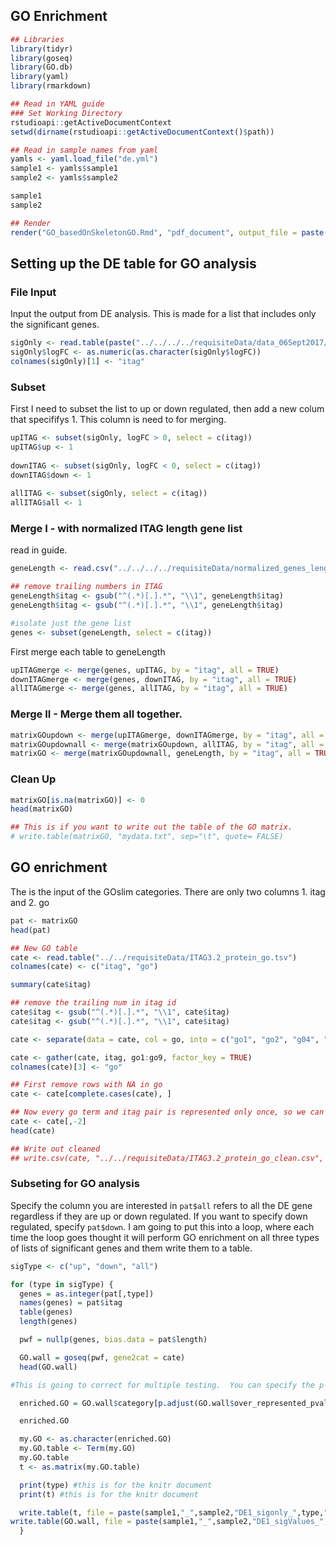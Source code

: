 GO Enrichment
-------------


```r
## Libraries
library(tidyr)
library(goseq)
library(GO.db)
library(yaml)
library(rmarkdown)

## Read in YAML guide
### Set Working Directory
rstudioapi::getActiveDocumentContext
setwd(dirname(rstudioapi::getActiveDocumentContext()$path))

## Read in sample names from yaml
yamls <- yaml.load_file("de.yml")
sample1 <- yamls$sample1
sample2 <- yamls$sample2

sample1
sample2
```

```r
## Render
render("GO_basedOnSkeletonGO.Rmd", "pdf_document", output_file = paste(sample1,"_",sample2,"_","GO.pdf",sep = ""))
```

Setting up the DE table for GO analysis
-----------------

### File Input

Input the output from DE analysis.  This is made for a list that includes only the significant genes.  

```r
sigOnly <- read.table(paste("../../../../requisiteData/data_06Sept2017/", sample1,"_",sample2,"_DE_sig.txt", sep = ""), header = TRUE, fill = TRUE)
sigOnly$logFC <- as.numeric(as.character(sigOnly$logFC))
colnames(sigOnly)[1] <- "itag" 
```

### Subset 

First I need to subset the list to up or down regulated, then add a new colum that specififys 1.  This column is need to for merging. 

```r
upITAG <- subset(sigOnly, logFC > 0, select = c(itag))
upITAG$up <- 1 
    
downITAG <- subset(sigOnly, logFC < 0, select = c(itag))
downITAG$down <- 1 
  
allITAG <- subset(sigOnly, select = c(itag))
allITAG$all <- 1
```

### Merge I - with normalized ITAG length gene list

read in guide. 
```r
geneLength <- read.csv("../../../../requisiteData/normalized_genes_length.csv")

## remove trailing numbers in ITAG
geneLength$itag <- gsub("^(.*)[.].*", "\\1", geneLength$itag)
geneLength$itag <- gsub("^(.*)[.].*", "\\1", geneLength$itag)

#isolate just the gene list
genes <- subset(geneLength, select = c(itag))
```

First merge each table to geneLength
```r

upITAGmerge <- merge(genes, upITAG, by = "itag", all = TRUE)
downITAGmerge <- merge(genes, downITAG, by = "itag", all = TRUE)
allITAGmerge <- merge(genes, allITAG, by = "itag", all = TRUE)
```

### Merge II - Merge them all together.

```r
matrixGOupdown <- merge(upITAGmerge, downITAGmerge, by = "itag", all = TRUE)
matrixGOupdownall <- merge(matrixGOupdown, allITAG, by = "itag", all = TRUE)
matrixGO <- merge(matrixGOupdownall, geneLength, by = "itag", all = TRUE)
```

### Clean Up
```r
matrixGO[is.na(matrixGO)] <- 0
head(matrixGO)

## This is if you want to write out the table of the GO matrix.
# write.table(matrixGO, "mydata.txt", sep="\t", quote= FALSE)
```

GO enrichment
-----------------

The is the input of the GOslim categories.  There are only two columns 1. itag and 2. go

```r
pat <- matrixGO
head(pat)

## New GO table
cate <- read.table("../../requisiteData/ITAG3.2_protein_go.tsv")
colnames(cate) <- c("itag", "go")

summary(cate$itag)

## remove the trailing num in itag id
cate$itag <- gsub("^(.*)[.].*", "\\1", cate$itag)
cate$itag <- gsub("^(.*)[.].*", "\\1", cate$itag)

cate <- separate(data = cate, col = go, into = c("go1", "go2", "g04", "go5", "go6", "go7", "go8", "go9"), sep = "\\|")

cate <- gather(cate, itag, go1:go9, factor_key = TRUE)
colnames(cate)[3] <- "go"

## First remove rows with NA in go
cate <- cate[complete.cases(cate), ]

## Now every go term and itag pair is represented only once, so we can get rid of itag.1 column
cate <- cate[,-2]
head(cate)

## Write out cleaned
## write.csv(cate, "../../requisiteData/ITAG3.2_protein_go_clean.csv", row.names = FALSE)
```

### Subseting for GO analysis

Specify the column you are interested in `pat$all` refers to all the DE gene regardless if they are up or down regulated. If you want to specify down regulated, specify `pat$down`. I am going to put this into a loop, where each time the loop goes thought it will perform GO enrichment on all three types of lists of significant genes and them write them to a table. 

```r
sigType <- c("up", "down", "all")

for (type in sigType) { 
  genes = as.integer(pat[,type])
  names(genes) = pat$itag
  table(genes)
  length(genes)

  pwf = nullp(genes, bias.data = pat$length)

  GO.wall = goseq(pwf, gene2cat = cate)
  head(GO.wall)

#This is going to correct for multiple testing.  You can specify the p-value cut-off of GO categories you are interested.

  enriched.GO = GO.wall$category[p.adjust(GO.wall$over_represented_pvalue, method = "BH") < 0.05]

  enriched.GO

  my.GO <- as.character(enriched.GO)
  my.GO.table <- Term(my.GO)
  my.GO.table
  t <- as.matrix(my.GO.table)

  print(type) #this is for the knitr document
  print(t) #this is for the knitr document

  write.table(t, file = paste(sample1,"_",sample2,"DE1_sigonly_",type,"_GO.txt", sep = ""))
write.table(GO.wall, file = paste(sample1,"_",sample2,"DE1_sigValues_",type,"_GO.txt", sep = ""))
  }


```


